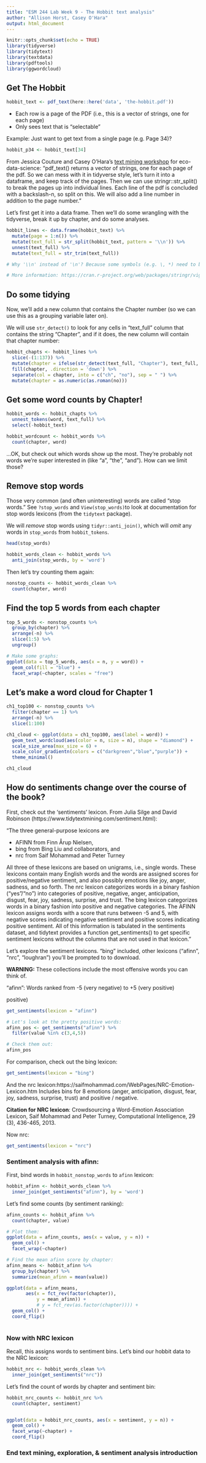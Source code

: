 ```yaml
---
title: "ESM 244 Lab Week 9 - The Hobbit text analysis"
author: "Allison Horst, Casey O'Hara"
output: html_document
---
```


```r
knitr::opts_chunk$set(echo = TRUE)
library(tidyverse)
library(tidytext)
library(textdata)
library(pdftools)
library(ggwordcloud)
```

## Get The Hobbit

```r
hobbit_text <- pdf_text(here::here('data', 'the-hobbit.pdf'))
```

- Each row is a page of the PDF (i.e., this is a vector of strings, one for each page)
- Only sees text that is "selectable"

Example: Just want to get text from a single page (e.g. Page 34)? 

```r
hobbit_p34 <- hobbit_text[34]
```

From Jessica Couture and Casey O'Hara's [text mining workshop](https://github.com/oharac/text_workshop) for eco-data-science: “pdf_text() returns a vector of strings, one for each page of the pdf. So we can mess with it in tidyverse style, let’s turn it into a dataframe, and keep track of the pages. Then we can use stringr::str_split() to break the pages up into individual lines. Each line of the pdf is concluded with a backslash-n, so split on this. We will also add a line number in addition to the page number."

Let's first get it into a data frame. Then we'll do some wrangling with the tidyverse, break it up by chapter, and do some analyses. 

```r
hobbit_lines <- data.frame(hobbit_text) %>% 
  mutate(page = 1:n()) %>%
  mutate(text_full = str_split(hobbit_text, pattern = '\\n')) %>% 
  unnest(text_full) %>% 
  mutate(text_full = str_trim(text_full)) 

# Why '\\n' instead of '\n'? Because some symbols (e.g. \, *) need to be called literally with a starting \ to escape the regular expression. For example, \\a for a string actually contains literally \a. So the string that represents the regular expression '\n' is actually '\\n'.

# More information: https://cran.r-project.org/web/packages/stringr/vignettes/regular-expressions.html
```

## Do some tidying

Now, we'll add a new column that contains the Chapter number (so we can use this as a grouping variable later on).

We will use `str_detect()` to look for any cells in "text_full" column that contains the string "Chapter", and if it does, the new column will contain that chapter number:

```r
hobbit_chapts <- hobbit_lines %>% 
  slice(-(1:137)) %>% 
  mutate(chapter = ifelse(str_detect(text_full, "Chapter"), text_full, NA)) %>% 
  fill(chapter, .direction = 'down') %>% 
  separate(col = chapter, into = c("ch", "no"), sep = " ") %>% 
  mutate(chapter = as.numeric(as.roman(no)))
```

## Get some word counts by Chapter!

```r
hobbit_words <- hobbit_chapts %>% 
  unnest_tokens(word, text_full) %>% 
  select(-hobbit_text)
```

```r
hobbit_wordcount <- hobbit_words %>% 
  count(chapter, word)
```

...OK, but check out which words show up the most. They're probably not words we're super interested in (like "a", "the", "and"). How can we limit those? 

## Remove stop words

Those very common (and often uninteresting) words are called "stop words." See `?stop_words` and `View(stop_words)`to look at documentation for stop words lexicons (from the `tidytext` package).

We will *remove* stop words using `tidyr::anti_join()`, which will *omit* any words in `stop_words` from `hobbit_tokens`.

```r
head(stop_words)

hobbit_words_clean <- hobbit_words %>% 
  anti_join(stop_words, by = 'word')
```
Then let's try counting them again: 
```r
nonstop_counts <- hobbit_words_clean %>% 
  count(chapter, word)
```

## Find the top 5 words from each chapter

```r
top_5_words <- nonstop_counts %>% 
  group_by(chapter) %>% 
  arrange(-n) %>% 
  slice(1:5) %>%
  ungroup()

# Make some graphs: 
ggplot(data = top_5_words, aes(x = n, y = word)) +
  geom_col(fill = "blue") +
  facet_wrap(~chapter, scales = "free")
```

## Let's make a word cloud for Chapter 1

```r
ch1_top100 <- nonstop_counts %>% 
  filter(chapter == 1) %>% 
  arrange(-n) %>% 
  slice(1:100)
```

```r
ch1_cloud <- ggplot(data = ch1_top100, aes(label = word)) +
  geom_text_wordcloud(aes(color = n, size = n), shape = "diamond") +
  scale_size_area(max_size = 6) +
  scale_color_gradientn(colors = c("darkgreen","blue","purple")) +
  theme_minimal()

ch1_cloud
```

## How do sentiments change over the course of the book? 

First, check out the ‘sentiments’ lexicon. From Julia Silge and David Robinson (https://www.tidytextmining.com/sentiment.html):

“The three general-purpose lexicons are

  -  AFINN from Finn Årup Nielsen,
  -  bing from Bing Liu and collaborators, and
  -  nrc from Saif Mohammad and Peter Turney

All three of these lexicons are based on unigrams, i.e., single words. These lexicons contain many English words and the words are assigned scores for positive/negative sentiment, and also possibly emotions like joy, anger, sadness, and so forth. The nrc lexicon categorizes words in a binary fashion (“yes”/“no”) into categories of positive, negative, anger, anticipation, disgust, fear, joy, sadness, surprise, and trust. The bing lexicon categorizes words in a binary fashion into positive and negative categories. The AFINN lexicon assigns words with a score that runs between -5 and 5, with negative scores indicating negative sentiment and positive scores indicating positive sentiment. All of this information is tabulated in the sentiments dataset, and tidytext provides a function get_sentiments() to get specific sentiment lexicons without the columns that are not used in that lexicon."

Let's explore the sentiment lexicons. "bing" included, other lexicons ("afinn", "nrc", "loughran") you'll be prompted to to download.

**WARNING:** These collections include the most offensive words you can think of. 

"afinn": Words ranked from -5 (very negative) to +5 (very positive)

positive)
```r
get_sentiments(lexicon = "afinn")

# Let's look at the pretty positive words:
afinn_pos <- get_sentiments("afinn") %>% 
  filter(value %in% c(3,4,5))

# Check them out:
afinn_pos
```

For comparison, check out the bing lexicon: 

```r
get_sentiments(lexicon = "bing")
```

And the nrc lexicon:https://saifmohammad.com/WebPages/NRC-Emotion-Lexicon.htm
Includes bins for 8 emotions (anger, anticipation, disgust, fear, joy, sadness, surprise, trust) and positive / negative. 

**Citation for NRC lexicon**: Crowdsourcing a Word-Emotion Association Lexicon, Saif Mohammad and Peter Turney, Computational Intelligence, 29 (3), 436-465, 2013.

Now nrc:
```r
get_sentiments(lexicon = "nrc")
```

### Sentiment analysis with afinn: 

First, bind words in `hobbit_nonstop_words` to `afinn` lexicon:
```r
hobbit_afinn <- hobbit_words_clean %>% 
  inner_join(get_sentiments("afinn"), by = 'word')
```

Let's find some counts (by sentiment ranking):
```r
afinn_counts <- hobbit_afinn %>% 
  count(chapter, value)

# Plot them: 
ggplot(data = afinn_counts, aes(x = value, y = n)) +
  geom_col() +
  facet_wrap(~chapter)

# Find the mean afinn score by chapter: 
afinn_means <- hobbit_afinn %>% 
  group_by(chapter) %>% 
  summarize(mean_afinn = mean(value))

ggplot(data = afinn_means, 
       aes(x = fct_rev(factor(chapter)),
           y = mean_afinn)) +
           # y = fct_rev(as.factor(chapter)))) +
  geom_col() +
  coord_flip()
  
```

### Now with NRC lexicon

Recall, this assigns words to sentiment bins. Let's bind our hobbit data to the NRC lexicon: 

```r
hobbit_nrc <- hobbit_words_clean %>% 
  inner_join(get_sentiments("nrc"))
```
Let's find the count of words by chapter and sentiment bin: 

```r
hobbit_nrc_counts <- hobbit_nrc %>% 
  count(chapter, sentiment)


ggplot(data = hobbit_nrc_counts, aes(x = sentiment, y = n)) +
  geom_col() +
  facet_wrap(~chapter) +
  coord_flip()
```

### End text mining, exploration, & sentiment analysis introduction